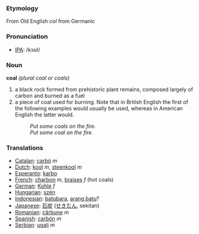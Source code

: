 ===Etymology===
From Old English ''col'' from Germanic

=== Pronunciation ===
*[[w:IPA|IPA]]: /kɔʊl/

=== Noun ===
'''coal''' ''(plural coal or coals)''
#a black rock formed from prehistoric plant remains, composed largely of carbon and burned as a fuel
#a piece of coal used for burning. Note that in British English the first of the following examples would usually be used, whereas in American English the latter would.
#:''Put some coals on the fire.''
#:''Put some coal on the fire.'' 

=== Translations ===
*[[Catalan]]: [[carbó]] ''m''
*[[Dutch]]: [[kool]] ''m'', [[steenkool]] ''m''
*[[Esperanto]]: [[karbo]]
*[[French]]: [[charbon]] ''m'', [[braises]] ''f'' (hot coals)
*[[German]]: [[Kohle]] ''f''
*[[Hungarian]]: [[szén]]
*[[Indonesian]]: [[batubara]], [[arang batu]]?
*[[Japanese]]: [[石炭]] ([[せきたん]], sekitan)
*[[Romanian]]: [[cărbune]] ''m''
*[[Spanish]]: [[carbón]] ''m''
*[[Serbian]]: [[ugalj]] ''m''